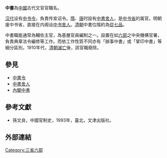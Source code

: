 '''中書'''為[[中國|中國]]古代文官官職名。

[[汉朝|汉代]]设有[[中书令|中书令]]，負責传宣诏令。[[隋朝|隋]]、[[唐朝|唐]]时設有[[中書舍人|中書舍人]]，是[[中书省|中书省]]的属官。明朝废中书省，直接在内阁设[[中书舍人|中书舍人]]。[[清朝|清朝]]中書位階約為[[從七品|從七品]]。

中書職能通常為輔佐主官，為基層官員編制之一。設置在如[[六部|六部]]之中央機構官署，負責典章法令編修等工作。而依工作性質不同亦有「辦事中書」或「掌印中書」等細分區別。1910年代，[[清朝滅亡|清朝滅亡]]後，該官職廢除。

==參見==
*[[中書令|中書令]]
*[[中書舍人|中書舍人]]
*[[內閣中書|內閣中書]]

==參考文獻==
*孫文良，中國官制史，1993年，臺北，文津出版社。

==外部連結==
{{Wikisource further reading}}
[[Category:三省六部|Category:三省六部]]